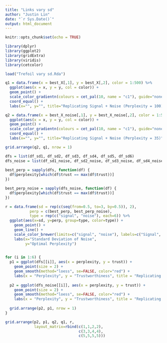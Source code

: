 ```yaml
---
title: "Links vary sd"
author: "Justin Lin"
date: "`r Sys.Date()`"
output: html_document
---
```


```r
knitr::opts_chunk$set(echo = TRUE)

library(dplyr)
library(ggplot2)
library(gridExtra)
library(viridis)
library(cetcolor)

load("Trefoil vary sd.Rda")
```

```r
q1 = data.frame(x = best_X[,1], y = best_X[,2], color = 1:500) %>%
  ggplot(aes(x = x, y = y, col = color)) + 
  geom_point() + 
  scale_color_gradientn(colours = cet_pal(10, name = "c1"), guide="none") +
  coord_equal() + 
  labs(x="", y="", title="Replicating Signal + Noise (Perplexity = 100)")

q2 = data.frame(x = best_X_noise[,1], y = best_X_noise[,2], color = 1:500) %>%
  ggplot(aes(x = x, y = y, col = color)) + 
  geom_point() + 
  scale_color_gradientn(colours = cet_pal(10, name = "c1"), guide="none") +
  coord_equal() + 
  labs(x="", y="", title="Replicating Signal + Noise (Perplexity = 35)")

grid.arrange(q2, q1, nrow = 1)
```

```r
dfs = list(df_sd1, df_sd2, df_sd3, df_sd4, df_sd5, df_sd6)
dfs_noise = list(df_sd1_noise, df_sd2_noise, df_sd3_noise, df_sd4_noise, df_sd5_noise, df_sd6_noise)
  
best_perp = sapply(dfs, function(df) {
  df$perplexity[which(df$trust == max(df$trust))]
})

best_perp_noise = sapply(dfs_noise, function(df) {
  df$perplexity[which(df$trust == max(df$trust))]
})

r = data.frame(sd = rep(c(seq(from=0.5, to=3, by=0.5)), 2),
           perp = c(best_perp, best_perp_noise),
           type = rep(c("signal", "noise"), each=6)) %>%
  ggplot(aes(x=sd, y=perp, group=type, color=type)) +
    geom_point() +
    geom_line() +
    scale_color_brewer(limits=c("signal", "noise"), labels=c("Signal", "Signal + Noise"), name="Comparison Data", palette="Dark2") +
    labs(x="Standard Deviation of Noise",
         y="Optimal Perplexity")
    
```

```r
for (i in 1:6) {
  p1 = ggplot(dfs[[i]], aes(x = perplexity, y = trust)) + 
    geom_point(size = 2) + 
    geom_smooth(method="loess", se=FALSE, color="red") + 
    labs(x = "Perplexity", y = "Trustworthiness", title = "Replicating Signal")
  
  p2 = ggplot(dfs_noise[[i]], aes(x = perplexity, y = trust)) + 
    geom_point(size = 2) + 
    geom_smooth(method="loess", se=FALSE, color="red") + 
    labs(x = "Perplexity", y = "Trustworthiness", title = "Replicating Signal + Noise")
  
  grid.arrange(p2, p1, nrow = 1)
}
```

```r
grid.arrange(p2, p1, q2, q1, r, 
             layout_matrix=rbind(c(1,1,2,2),
                                 c(3,3,4,4),
                                 c(5,5,5,5)))
```




